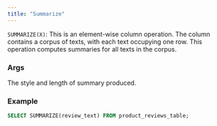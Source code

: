 ```yaml
---
title: "Summarize"
---
```


`SUMMARIZE(X)`: This is an element-wise column operation. The column contains a
corpus of texts, with each text occupying one row. This operation computes
summaries for all texts in the corpus.

### Args

<ParamField query="style" type="str" default="passage">
  The style and length of summary produced.
</ParamField>

### Example

```sql
SELECT SUMMARIZE(review_text) FROM product_reviews_table;
```
